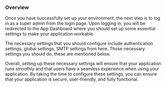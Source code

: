 ### Overview

<p className="mt-4">
  Once you have successfully set up your environment, the next step is to log in
  as a super admin from the login page. Upon logging in, you will be redirected
  to the App Dashboard where you should set up some essential settings to make
  your application workable.
</p>

<p className="my-4">
  The necessary settings that you should configure include authentication
  settings, global settings, SMTP settings from here. Those necessary settings
  you should do, these are mentioned below.
</p>

<p className="mb-6">
  Overall, setting up these necessary settings will ensure that your application
  runs smoothly and that users have a seamless experience when using your
  application. By taking the time to configure these settings, you can ensure
  that your application is secure, user-friendly, and fully functional.
</p>
